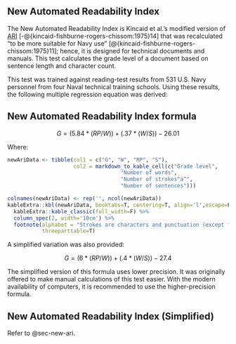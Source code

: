 ## New Automated Readability Index\index{New Automated Readability Index|ii} {#sec-new-ari}

The New Automated Readability Index\index{Automated Readability Index!variations!New Automated Readability Index} is Kincaid et al.'s modified version of [ARI](#sec-ari-test)\index{Automated Readability Index} [-@{kincaid-fishburne-rogers-chissom:1975}14] that was recalculated "to be more suitable for Navy use" [@{kincaid-fishburne-rogers-chissom:1975}11]; hence, it is designed for technical documents and manuals. This test calculates the grade level of a document based on sentence length and character count.

This test was trained against reading-test results from 531 U.S. Navy personnel from four Naval technical training schools. Using these results, the following multiple regression equation was derived:

::: {.callout-note icon=false}
## New Automated Readability Index formula

$$
G = (5.84*(RP/W)) + (.37*(W/S)) - 26.01
$$
:::

Where:

```r
newAriData <- tibble(col1 = c("G", "W", "RP", "S"),
                     col2 = markdown_to_kable_cell(c("Grade level",
                                    "Number of words",
                                    "Number of strokes^a^",
                                    "Number of sentences")))

colnames(newAriData) <- rep('', ncol(newAriData))
kableExtra::kbl(newAriData, booktabs=T, centering=T, align='l',escape=F) %>%
  kableExtra::kable_classic(full_width=F) %>%
  column_spec(2, width='10cm') %>%
  footnote(alphabet = "Strokes are characters and punctuation (except for sentence-terminating punctuation).",
           threeparttable=T)
```

A simplified variation was also provided:

$$
G = (6*(RP/W)) + (.4*(W/S)) - 27.4
$$

::: {.notesection data-latex=""}
The simplified version of this formula uses lower precision. It was originally offered to make manual calculations of this test easier. With the modern availability of computers, it is recommended to use the higher-precision formula.
:::

## New Automated Readability Index (Simplified) {#sec-new-ari-simplified}

Refer to @sec-new-ari\index{New Automated Readability Index!variations!New Automated Readability Index (simplified)}.

\newpage
